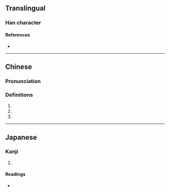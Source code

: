 {{character info/new}}
==Translingual==

===Han character===
{{Han char|rn=46|rad=山|as=05|sn=8|four=22621|canj=UMNR|ids=⿱山可}}

====References====
* {{Han ref|kx=0309.020|dkj=07968|dj=0608.290|hdz=10765.200|uh=5CA2|ud=23714|bh=CC65|bd=52325}}

----
==Chinese==
{{zh-forms}}

===Pronunciation===
{{zh-pron
|m=kě
|m-s=
|c=ho2
|c-t=
|g=
|h=pfs=
|j=
|md=
|mn=
|mn-t=
|w=
|x=
|mc=y
|oc=y
|cat=a,pn
}}

===Definitions===
{{zh-hanzi}}

# {{zh-used in|岢嵐}}
# {{zh-used in|岢峻}}
# {{zh-used in|岢峨}}

----

==Japanese==

===Kanji===

{{ja-kanji|grade=|rs=山05}}

# {{defn|lang=ja|sort=山05}}

====Readings====
* {{ja-readings
|on=か
}}